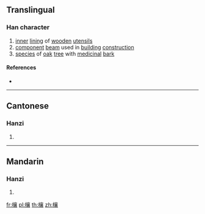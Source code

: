 ==Translingual==

===Han character===
{{Han char|rn=75|rad=木|as=17|sn=21|four=40932|canj=DYRV|ids=⿰木襄}}

# [[inner]] [[lining]] of [[wooden]] [[utensil]]s
# [[component]] [[beam]] used in [[building]] [[construction]]
# [[species]] of [[oak]] [[tree]] with [[medicinal]] [[bark]]

====References====
* {{Han ref|kx=0562.280|dkj=15898|dj=0951.090|hdz=21322.020|uh=6B00|ud=27392|bh=F5D2|bd=62930}}

----

==Cantonese==

===Hanzi===
{{yue-hanzi|jyut=[[soeng1]]|y=seung1}}

# {{defn|lang=yue|sort=木17}}

----

==Mandarin==

===Hanzi===
{{cmn-hanzi|pin=[[xiāng]] ([[xiang1]])|wg=hsiang<sup>1</sup>}}

# {{defn|lang=cmn|sort=木17}}

[[fr:欀]]
[[pl:欀]]
[[th:欀]]
[[zh:欀]]